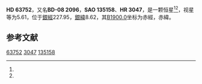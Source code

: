 {{Starbox begin
| name = HD 63752
}}
{{Starbox observe
| epoch = [[J2000.0|J2000.0]]
| constell = {{星座名待查}}<ref name=SIMBAD>{{cite web
 | url=http://simbad.u-strasbg.fr/simbad/sim-id?Ident=HR+3047
 | title =Pulsating variable Star
 | publisher=Centre de Données astronomiques de Strasbourg
 | work=SIMBAD
 | accessdate=2012-07-13}}</ref><ref name=DATA>{{cite web
 | url=http://vizier.u-strasbg.fr/viz-bin/VizieR-5?-out.add=.&-source=5050&-corr=PK=HR&-out.max=9999&HR=3047
 | title=VizieR Detailed Page
 | accessdate=2012-07-13
 | archive-date=2016-03-05
 | archive-url=https://web.archive.org/web/20160305214645/http://vizier.u-strasbg.fr/viz-bin/VizieR-5?-out.add=.&-source=5050&-corr=PK=HR&-out.max=9999&HR=3047
 | dead-url=no
 }}</ref>
| 星官 = 
| ra = {{RA|7|50|10.6}}<ref name=SIMBAD /><ref name=DATA />
| dec = {{DEC|-9|11|0}}<ref name=SIMBAD /><ref name=DATA />
| appmag_v = 5.61<ref name=SIMBAD /><ref name=DATA />
}}
{{Starbox character
| class = K3III<ref name=SIMBAD /><ref name=DATA />
| b-v = 1.44<ref name=SIMBAD /><ref name=DATA />
| u-b = 1.56<ref name=SIMBAD /><ref name=DATA />
| r-i = <ref name=SIMBAD /><ref name=DATA />
| variable = 
}}
{{Starbox astrometry
| radial_v = 1.56
| prop_mo_ra = -7
| parallax = 
| p_error = 
}}
{{Starbox catalog
| names =BD-08 2096，[[SAO星表|SAO]] 135158，[[HD星表|HD]] 63752，[[HR星表|HR]] 3047}}
{{Starbox reference |Simbad=HR+3047}}
{{Starbox end}}

'''HD 63752'''，又名'''BD-08 2096'''，'''SAO 135158'''、'''HR 3047'''，是一颗恒星<ref name=SIMBAD /><ref name=DATA />，视星等为5.61，位于[[銀道座標系|銀經]]227.95，[[銀道座標系|銀緯]]8.62，其[[B1900.0|B1900.0]]坐标为赤經{{RA|7|45|22.2}}，赤緯{{DEC|-8|8.62|52}}。

== 参考文献 ==
{{reflist}}

{{star-stub}}

[[Category:HD和HDE天體|63752]]
[[Category:HR天體|3047]]
[[Category:SAO天體|135158]]